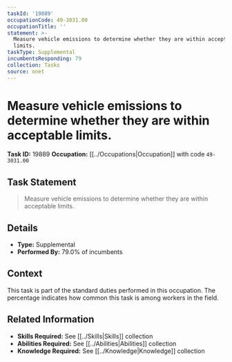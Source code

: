 ```yaml
---
taskId: '19889'
occupationCode: 49-3031.00
occupationTitle: ''
statement: >-
  Measure vehicle emissions to determine whether they are within acceptable
  limits.
taskType: Supplemental
incumbentsResponding: 79
collection: Tasks
source: onet
---
```

# Measure vehicle emissions to determine whether they are within acceptable limits.

**Task ID:** 19889
**Occupation:** [[../Occupations|Occupation]] with code `49-3031.00`

## Task Statement

> Measure vehicle emissions to determine whether they are within acceptable limits.

## Details

- **Type:** Supplemental
- **Performed By:** 79.0% of incumbents

## Context

This task is part of the standard duties performed in this occupation. The percentage indicates how common this task is among workers in the field.

## Related Information

- **Skills Required:** See [[../Skills|Skills]] collection
- **Abilities Required:** See [[../Abilities|Abilities]] collection
- **Knowledge Required:** See [[../Knowledge|Knowledge]] collection
